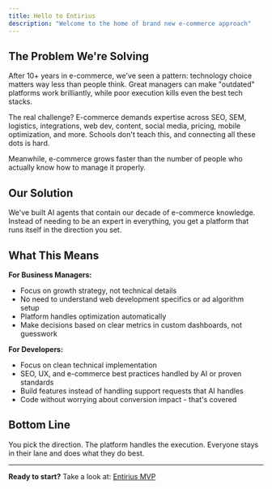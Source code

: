 ```yaml
---
title: Hello to Entirius
description: "Welcome to the home of brand new e-commerce approach"
---
```


## The Problem We're Solving

After 10+ years in e-commerce, we've seen a pattern: technology choice matters way less than people think. Great managers can make "outdated" platforms work brilliantly, while poor execution kills even the best tech stacks.

The real challenge? E-commerce demands expertise across SEO, SEM, logistics, integrations, web dev, content, social media, pricing, mobile optimization, and more. Schools don't teach this, and connecting all these dots is hard.

Meanwhile, e-commerce grows faster than the number of people who actually know how to manage it properly.

## Our Solution

We've built AI agents that contain our decade of e-commerce knowledge. Instead of needing to be an expert in everything, you get a platform that runs itself in the direction you set.

## What This Means

**For Business Managers:**
- Focus on growth strategy, not technical details
- No need to understand web development specifics or ad algorithm setup
- Platform handles optimization automatically
- Make decisions based on clear metrics in custom dashboards, not guesswork

**For Developers:**
- Focus on clean technical implementation
- SEO, UX, and e-commerce best practices handled by AI or proven standards
- Build features instead of handling support requests that AI handles
- Code without worrying about conversion impact - that's covered

## Bottom Line

You pick the direction. The platform handles the execution. Everyone stays in their lane and does what they do best.

---

**Ready to start?** Take a look at: [Entirius MVP](get-started/setup-entirius/entirius-mvp)
